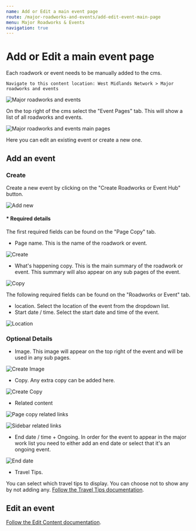 ```yaml
---
name: Add or Edit a main event page
route: /major-roadworks-and-events/add-edit-event-main-page
menu: Major Roadworks & Events
navigation: true
---
```


# Add or Edit a main event page

Each roadwork or event needs to be manually added to the cms. 

```
Navigate to this content location: West Midlands Network > Major roadworks and events
```

![Major roadworks and events](../../../../public/pages/major-works/main-hub/content-major-works.png)

On the top right of the cms select the "Event Pages" tab. This will show a list of all roadworks and events.

![Major roadworks and events main pages](../../../../public/pages/major-works/event-hub/event-hub-content.png)

Here you can edit an existing event or create a new one. 

## Add an event

### Create

Create a new event by clicking on the "Create Roadworks or Event Hub" button.

![Add new](../../../../public/pages/major-works/event-hub/event-hub-add-button.png)

#### * Required details

The first required fields can be found on the "Page Copy" tab.

- Page name. This is the name of the roadwork or event.

![Create](../../../../public/pages/major-works/event-hub/event-hub-create-title.png)

- What's happening copy. This is the main summary of the roadwork or event. This summary will also appear on any sub pages of the event.

![Copy](../../../../public/pages/major-works/event-hub/event-hub-create-copy.png)

The following required fields can be found on the "Roadworks or Event" tab.

- location. Select the location of the event from the dropdown list.
- Start date / time. Select the start date and time of the event.

![Location](../../../../public/pages/major-works/event-hub/event-hub-location.png)




### Optional Details

- Image. This image will appear on the top right of the event and will be used in any sub pages.

![Create Image](../../../../public/pages/major-works/event-hub/event-hub-create-image.png)

- Copy. Any extra copy can be added here.

![Create Copy](../../../../public/pages/major-works/event-hub/event-hub-create-custom-copy.png)

- Related content

![Page copy related links](../../../../public/pages/major-works/event-hub/event-hub-create-page-related.png)

![Sidebar related links](../../../../public/pages/major-works/event-hub/event-hub-create-sidebar-related.png)

- End date / time + Ongoing. In order for the event to appear in the major work list you need to either add an end date or select that it's an ongoing event. 

![End date](../../../../public/pages/major-works/event-hub/event-hub-location.png)

- Travel Tips.

You can select which travel tips to display. You can choose not to show any by not adding any. [Follow the Travel Tips documentation](/major-roadworks-and-events/add-travel-tips "Add or edit Travel Tips").

## Edit an event

[Follow the Edit Content documentation](/cms/edit-content "Edit Content").